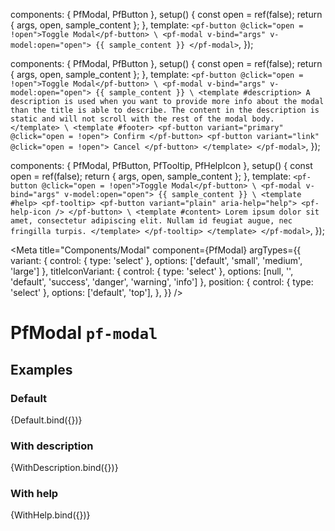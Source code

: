 

  components: { PfModal, PfButton },
  setup() {
    const open = ref(false);
    return { args, open, sample_content };
  },
  template: `
    <pf-button @click="open = !open">Toggle Modal</pf-button>
\
    <pf-modal v-bind="args" v-model:open="open">
      {{ sample_content }}
    </pf-modal>
  `,
});

  components: { PfModal, PfButton },
  setup() {
    const open = ref(false);
    return { args, open, sample_content };
  },
  template: `
    <pf-button @click="open = !open">Toggle Modal</pf-button>
\
    <pf-modal v-bind="args" v-model:open="open">
      {{ sample_content }}
\
      <template #description>
        A description is used when you want to provide more info about the modal than the title is able to describe. The content in the description is static and will not scroll with the rest of the modal body.
      </template>
\
      <template #footer>
        <pf-button variant="primary" @click="open = !open">
          Confirm
        </pf-button>
        <pf-button variant="link" @click="open = !open">
          Cancel
        </pf-button>
      </template>
    </pf-modal>
  `,
});

  components: { PfModal, PfButton, PfTooltip, PfHelpIcon },
  setup() {
    const open = ref(false);
    return { args, open, sample_content };
  },
  template: `
    <pf-button @click="open = !open">Toggle Modal</pf-button>
\
    <pf-modal v-bind="args" v-model:open="open">
      {{ sample_content }}
\
      <template #help>
        <pf-tooltip>
          <pf-button variant="plain" aria-help="help">
            <pf-help-icon />
          </pf-button>
\
          <template #content>
            Lorem ipsum dolor sit amet, consectetur adipiscing elit. Nullam id feugiat augue, nec fringilla
            turpis.
          </template>
        </pf-tooltip>
      </template>
    </pf-modal>
  `,
});


<Meta title="Components/Modal" component={PfModal}  argTypes={{
    variant: { control: { type: 'select' }, options: ['default', 'small', 'medium', 'large'] },
    titleIconVariant: { control: { type: 'select' }, options: [null, '', 'default', 'success', 'danger', 'warning', 'info'] },
    position: {
      control: { type: 'select' },
      options: ['default', 'top'],
    },
  }} />

# PfModal `pf-modal`

## Examples

### Default

<Canvas>
  <Story name="Default" args={{
    title: 'Simple modal header',
    sample_content: `Lorem ipsum dolor sit amet, consectetur adipiscing elit, sed do eiusmod tempor incididunt ut labore et dolore
    magna aliqua. Ut enim ad minim veniam, quis nostrud exercitation ullamco laboris nisi ut aliquip ex ea commodo
    consequat. Duis aute irure dolor in reprehenderit in voluptate velit esse cillum dolore eu fugiat nulla
    pariatur. Excepteur sint occaecat cupidatat non proident, sunt in culpa qui officia deserunt mollit anim id
    est laborum.`,
  }}>
    {Default.bind({})}
  </Story>
</Canvas>

<ArgsTable story="Default" />

### With description

<Canvas>
  <Story name="With description" args={{
    title: 'Simple modal header',
    sample_content: `Lorem ipsum dolor sit amet, consectetur adipiscing elit, sed do eiusmod tempor incididunt ut labore et dolore
    magna aliqua. Ut enim ad minim veniam, quis nostrud exercitation ullamco laboris nisi ut aliquip ex ea commodo
    consequat. Duis aute irure dolor in reprehenderit in voluptate velit esse cillum dolore eu fugiat nulla
    pariatur. Excepteur sint occaecat cupidatat non proident, sunt in culpa qui officia deserunt mollit anim id
    est laborum.`,
    variant: 'small',
  }}>
    {WithDescription.bind({})}
  </Story>
</Canvas>

### With help

<Canvas>
  <Story name="With help" args={{
    title: 'Simple modal header',
    sample_content: `Lorem ipsum dolor sit amet, consectetur adipiscing elit, sed do eiusmod tempor incididunt ut labore et dolore
    magna aliqua. Ut enim ad minim veniam, quis nostrud exercitation ullamco laboris nisi ut aliquip ex ea commodo
    consequat. Duis aute irure dolor in reprehenderit in voluptate velit esse cillum dolore eu fugiat nulla
    pariatur. Excepteur sint occaecat cupidatat non proident, sunt in culpa qui officia deserunt mollit anim id
    est laborum.`,
  }}>
    {WithHelp.bind({})}
  </Story>
</Canvas>
